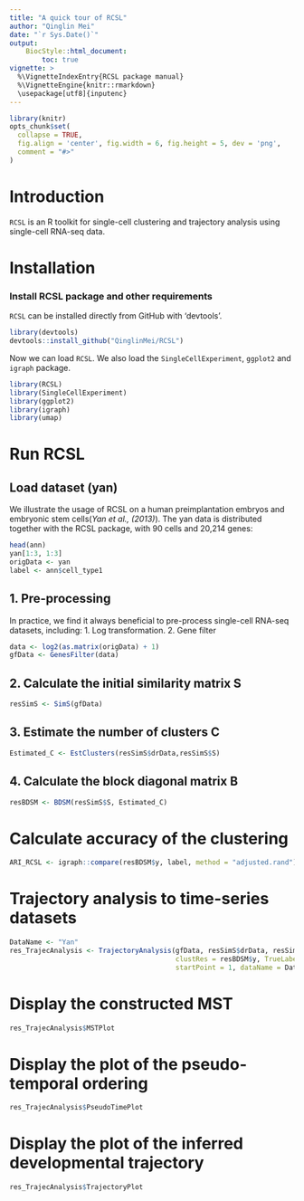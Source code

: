 ```yaml
---
title: "A quick tour of RCSL"
author: "Qinglin Mei"
date: "`r Sys.Date()`"
output: 
    BiocStyle::html_document:
        toc: true
vignette: >
  %\VignetteIndexEntry{RCSL package manual}
  %\VignetteEngine{knitr::rmarkdown}
  \usepackage[utf8]{inputenc}
---
```

  
```r
library(knitr)
opts_chunk$set(
  collapse = TRUE,
  fig.align = 'center', fig.width = 6, fig.height = 5, dev = 'png',
  comment = "#>"
)
```

# Introduction
`RCSL` is an R toolkit for single-cell clustering and trajectory analysis using single-cell RNA-seq data.

# Installation
### Install RCSL package and other requirements
`RCSL` can be installed directly from GitHub with 'devtools'.

```r
library(devtools)
devtools::install_github("QinglinMei/RCSL")
```

Now we can load `RCSL`. We also load the `SingleCellExperiment`, `ggplot2` and `igraph`  package.
```r
library(RCSL)
library(SingleCellExperiment)
library(ggplot2)
library(igraph)
library(umap)
```

# Run RCSL
## Load dataset (yan)
We illustrate the usage of RCSL on a human preimplantation embryos and embryonic stem cells(*Yan et al., (2013)*). The yan data is distributed together with the RCSL package, with 90 cells and 20,214 genes:
```r
head(ann)
yan[1:3, 1:3]
origData <- yan
label <- ann$cell_type1
```

## 1. Pre-processing
In practice, we find it always beneficial to pre-process single-cell RNA-seq datasets, including:
1. Log transformation.
2. Gene filter

```r
data <- log2(as.matrix(origData) + 1)
gfData <- GenesFilter(data)
```

## 2. Calculate the initial similarity matrix S
```r
resSimS <- SimS(gfData)
```

## 3. Estimate the number of clusters C
```r
Estimated_C <- EstClusters(resSimS$drData,resSimS$S)
```

## 4. Calculate the block diagonal matrix B
```r
resBDSM <- BDSM(resSimS$S, Estimated_C)
```

# Calculate accuracy of the clustering
```r
ARI_RCSL <- igraph::compare(resBDSM$y, label, method = "adjusted.rand")
```

# Trajectory analysis to time-series datasets
```r
DataName <- "Yan"
res_TrajecAnalysis <- TrajectoryAnalysis(gfData, resSimS$drData, resSimS$S,
                                         clustRes = resBDSM$y, TrueLabel = label, 
                                         startPoint = 1, dataName = DataName)
```										 

# Display the constructed MST 
```r
res_TrajecAnalysis$MSTPlot
```										 

# Display the plot of the pseudo-temporal ordering 
```r
res_TrajecAnalysis$PseudoTimePlot
```	

# Display the plot of the inferred developmental trajectory
```r
res_TrajecAnalysis$TrajectoryPlot
```	
